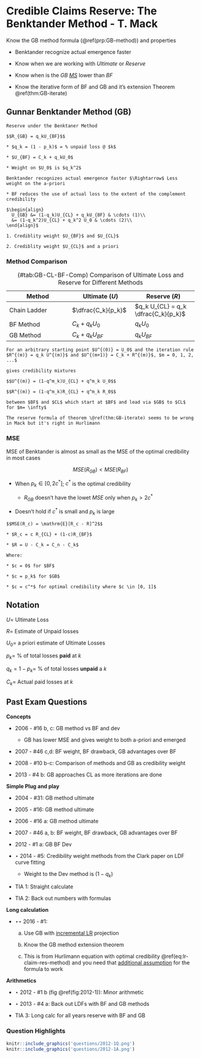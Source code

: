 # Credible Claims Reserve: The Benktander Method - T. Mack

Know the GB method formula (\@ref(prp:GB-method)) and properties

* Benktander recognize actual emergence faster

* Know when we are working with *Ultimate* or *Reserve*

* Know when is the $GB$ [$MS$](#mack-2000-gb-mse) lower than $BF$

* Know the iterative form of BF and GB and it's extension Theorem \@ref(thm:GB-iterate)

## Gunnar Benktander Method (GB) {#mack-2000-gb-method}

```proposition
Reserve under the Benktaner Method

$$R_{GB} = q_kU_{BF}$$

* $q_k = (1 - p_k)$ = % unpaid loss @ $k$

* $U_{BF} = C_k + q_kU_0$

* Weight on $U_0$ is $q_k^2$
```

```remark
Benktander recognizes actual emergence faster $\Rightarrow$ Less weight on the a-priori

* BF reduces the use of actual loss to the extent of the complement credibility

$\begin{align}
  U_{GB} &= (1-q_k)U_{CL} + q_kU_{BF} & \cdots (1)\\
  &= (1-q_k^2)U_{CL} + q_k^2 U_0 & \cdots (2)\\
\end{align}$

1. Crediblity weight $U_{BF}$ and $U_{CL}$

2. Crediblity weight $U_{CL}$ and a priori
```

### Method Comparison

Table: (\#tab:GB-CL-BF-Comp) Comparison of Ultimate Loss and Reserve for Different Methods

| Method | Ultimate ($U$) | Reserve ($R$) |
| ------------------------ | ------------------------ | ------------------------ |
| Chain Ladder | $\dfrac{C_k}{p_k}$ | $q_k U_{CL} = q_k \dfrac{C_k}{p_k}$ |
| BF Method | $C_k + q_kU_0$ | $q_k U_0$ |
| GB Method | $C_k + q_kU_{BF}$ | $q_k U_{BF}$ |

```theorem
For an arbitrary starting point $U^{(0)} = U_0$ and the iteration rule $R^{(m)} = q_k U^{(m)}$ and $U^{(m+1)} = C_k + R^{(m)}$, $m = 0, 1, 2, ...$ 

gives credibility mixtures

$$U^{(m)} = (1-q^m_k)U_{CL} + q^m_k U_0$$

$$R^{(m)} = (1-q^m_k)R_{CL} + q^m_k R_0$$

between $BF$ and $CL$ which start at $BF$ and lead via $GB$ to $CL$ for $m= \infty$
```

```remark
The reserve formula of theorem \@ref(thm:GB-iterate) seems to be wrong in Mack but it's right in Hurlimann
```

### MSE {#mack-2000-gb-mse}

MSE of Benktander is almost as small as the MSE of the optimal credibility in most cases

$$MSE(R_{GB}) < MSE(R_{BF})$$

* When $p_k \in [0, 2c^*]$; $c^*$ is the optimal credibility

    * $R_{GB}$ doesn't have the lowet $MSE$ only when $p_k > 2c^*$

* Doesn't hold if $c^*$ is small and $p_k$ is large

```remark
$$MSE(R_c) = \mathrm{E}[R_c - R]^2$$

* $R_c = c R_{CL} + (1-c)R_{BF}$

* $R = U - C_k = C_n - C_k$

Where:

* $c = 0$ for $BF$

* $c = p_k$ for $GB$

* $c = c^*$ for optimal credibility where $c \in [0, 1]$
```

## Notation

$U =$ Ultimate Loss

$R =$ Estimate of Unpaid losses

$U_0 =$ a priori estimate of Ultimate Losses

$p_k =$ % of total losses **paid** at $k$

$q_k = 1 - p_k =$ %  of total losses **unpaid** a $k$

$C_k =$ Actual paid losses at $k$

## Past Exam Questions

**Concepts**

* 2006 - #16 b, c: GB method vs BF and dev

    * GB has lower MSE and gives weight to both a-priori and emerged

* 2007 - #46 c,d: BF weight, BF drawback, GB advantages over BF

* 2008 - #10 b-c: Comparison of methods and GB as credibility weight

* 2013 - #4 b: GB approaches CL as more iterations are done

**Simple Plug and play**

* 2004 - #31: GB method ultimate

* 2005 - #16: GB method ultimate

* 2006 - #16 a: GB method ultimate

* 2007 - #46 a, b: BF weight, BF drawback, GB advantages over BF

* 2012 - #1 a: GB BF Dev

* $\star$ 2014 - #5: Credibility weight methods from the Clark paper on LDF curve fitting

    * Weight to the Dev method is $(1-q_k)$
    
* TIA 1: Straight calculate

* TIA 2: Back out numbers with formulas

**Long calculation**

* $\star \star$ 2016 - #1:

    a. Use GB with [incremental LR](#lr-claim-res-def) projection
    
    b. Know the GB method extension theorem
    
    c. This is from Hurlimann equation with optimal credibility \@ref(eq:lr-claim-res-method) and you need that [additional assumption](#optimal-cred-hurlimann-proof) for the formula to work

**Arithmetics**

* $\star$ 2012 - #1 b (fig \@ref(fig:2012-1)): Minor arithmetic

* $\star$ 2013 - #4 a: Back out LDFs with BF and GB methods

* TIA 3: Long calc for all years reserve with BF and GB

### Question Highlights

```r
knitr::include_graphics('questions/2012-1Q.png')
knitr::include_graphics('questions/2012-1A.png')
```